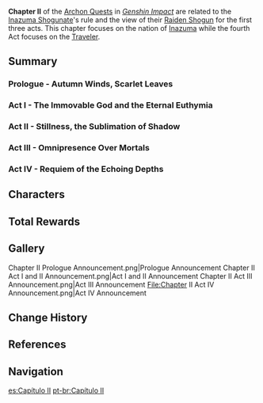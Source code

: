 {{Chapter Infobox
|image           = <gallery>
Story Card Chapter II Act I - III.png|Inazuma Chapter
Story Card Chapter II Act IV.png|Traveler Chapter
</gallery>
|type            = Archon
|prev            = Chapter I
|next            = Chapter III
|featuredAct     = Omnipresence Over Mortals
|prologue        = Autumn Winds, Scarlet Leaves
|ARReqprologue   = 30
|act1            = The Immovable God and the Eternal Euthymia
|ARReq1          = 30
|act2            = Stillness, the Sublimation of Shadow
|ARReq2          = 30
|storyQuestReq2  = [[Grus Nivis Chapter]] ([[Kamisato Ayaka]]) Act I: [[The Whispers of the Crane and the White Rabbit]]<br />[[Carassius Auratus Chapter]] ([[Yoimiya]]) Act I: [[Dreamlike Timelessness]]
|act3            = Omnipresence Over Mortals
|ARReq3          = 30
|act4            = Requiem of the Echoing Depths
|ARReq4          = 30
}}
'''Chapter II''' of the [[Archon Quests]] in ''[[Genshin Impact]]'' are related to the [[Inazuma Shogunate]]'s rule and the view of their [[Raiden Shogun]] for the first three acts. This chapter focuses on the nation of [[Inazuma]] while the fourth Act focuses on the [[Traveler]].

{{Quote|In the secluded land of the immortal Shogun, the Bakufu rules eternal. But what do mortals see of the eternity chased after by their god?|[[Dainsleif]], Teyvat Chapter Storyline Preview<ref>YouTube: [https://www.youtube.com/watch?TAlKhARUcoY Teyvat Chapter Storyline Preview]</ref>}}

==Summary==
===Prologue - Autumn Winds, Scarlet Leaves===
{{Transclude|Autumn Winds, Scarlet Leaves|Summary|main=1|top=1}}

===Act I - The Immovable God and the Eternal Euthymia===
{{Transclude|The Immovable God and the Eternal Euthymia|Summary|main=1|top=1}}

===Act II - Stillness, the Sublimation of Shadow===
{{Transclude|Stillness, the Sublimation of Shadow|Summary|main=1|top=1}}

===Act III - Omnipresence Over Mortals===
{{Transclude|Omnipresence Over Mortals|Summary|main=1|top=1}}

===Act IV - Requiem of the Echoing Depths===
{{Transclude|Requiem of the Echoing Depths|Summary|main=1|top=1}}

==Characters==
{{Character Appearances|type=Chapter}}

==Total Rewards==
{{Event Rewards
|type                          = Quest
|Adventure EXP                 = 22,450
|Primogem                      = 480
|Mora                          = 1,074,800
|Hero's Wit                    = 105
|Mystic Enhancement Ore        = 198
|Guide to Diligence            = 2
|Guide to Gold                 = 2
|Guide to Prosperity           = 2
|Inazuma Shrine of Depths Key  = 1
|Memory of Violet Flash        = 2
|The Crux Clash Champion Medal = 1
|Funerary Mask                 = 1
|sort                          = Adventure EXP,Primogem,Mora,Hero's Wit,Mystic Enhancement Ore,Guide to Diligence,Guide to Gold,Guide to Prosperity,Inazuma Shrine of Depths Key,Memory of Violet Flash,The Crux Clash Champion Medal,Funerary Mask
}}

==Gallery==
<gallery hideaddbutton="true" captionalign="center">
Chapter II Prologue Announcement.png|Prologue Announcement
Chapter II Act I and II Announcement.png|Act I and II Announcement
Chapter II Act III Announcement.png|Act III Announcement
File:Chapter II Act IV Announcement.png|Act IV Announcement
</gallery>

==Change History==
{{Change History|1.6}}

==References==
{{Reflist}}

==Navigation==
{{Archon Quest Navbox|chapter=Chapter II}}
[[es:Capítulo II]]
[[pt-br:Capítulo II]]
